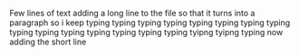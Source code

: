 Few
lines
of
text
adding a long line to the file so that it turns into a paragraph so i keep typing typing typing typing typing typing typing typing typing typing typing typing typing typing typing tyipng tyipng typing
now adding the short line